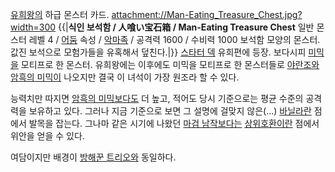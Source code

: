 [[유희왕]]의 하급 몬스터 카드.
attachment://Man-Eating_Treasure_Chest.jpg?width=300
{{|'''식인 보석함 / 人喰い宝石箱 / Man-Eating Treasure Chest'''
일반 몬스터
레벨 4 / [[어둠]] 속성 / [[악마족]] / 공격력 1600 / 수비력 1000
보석함 모양의 몬스터. 값진 보석으로 모험가들을 유혹해서 덮친다.|}}
[[스타터 덱]] 유희편에 등장.
보다시피 [[미믹]]을 모티프로 한 몬스터. 유희왕에는 이후에도 미믹을 모티프로 한 몬스터들로 [[야란조]]와 [[암흑의 미믹]]이 나오지만 결국 이 녀석이 가장 원조라 할 수 있다.

능력치만 따지면 [[암흑의 미믹]]보다도 더 높고, 적어도 당시 기준으로는 평균 수준의 공격력을 보유하고 있다. 그러나 지금 기준으로 보면 그 설명에 걸맞지 않은(...) [[바닐라]]란 점에서 발목을 잡는다.
그나마 같은 시기에 나왔던 [[마검 남작]]보다는 [[상위호환]]이란 점에서 위안을 얻을 수 있다.

여담이지만 배경이 [[방해꾼 트리오]]와 동일하다.
